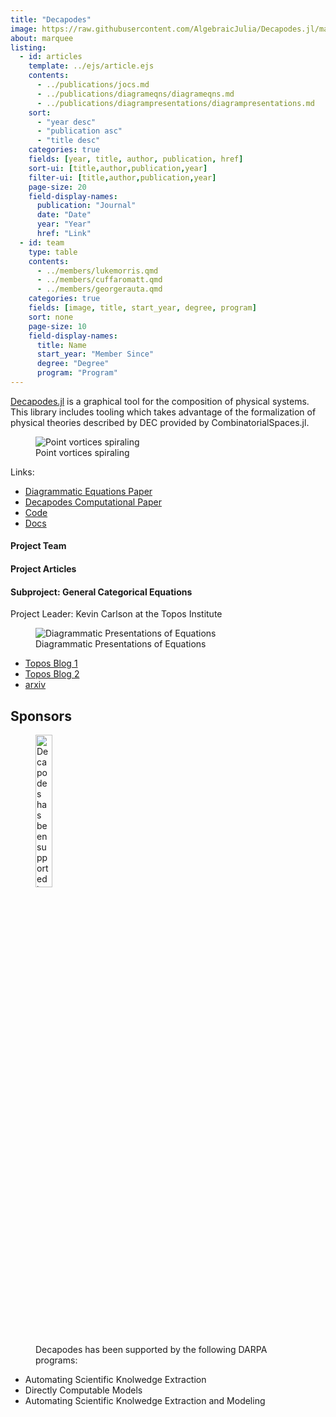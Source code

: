 ```yaml
---
title: "Decapodes"
image: https://raw.githubusercontent.com/AlgebraicJulia/Decapodes.jl/main/docs/src/logo/decapodes_logo.svg
about: marquee
listing:
  - id: articles
    template: ../ejs/article.ejs
    contents:
      - ../publications/jocs.md
      - ../publications/diagrameqns/diagrameqns.md
      - ../publications/diagrampresentations/diagrampresentations.md
    sort: 
      - "year desc"
      - "publication asc"
      - "title desc"
    categories: true
    fields: [year, title, author, publication, href]
    sort-ui: [title,author,publication,year]
    filter-ui: [title,author,publication,year]
    page-size: 20
    field-display-names: 
      publication: "Journal"
      date: "Date"
      year: "Year"
      href: "Link"
  - id: team
    type: table
    contents:
      - ../members/lukemorris.qmd
      - ../members/cuffaromatt.qmd
      - ../members/georgerauta.qmd
    categories: true
    fields: [image, title, start_year, degree, program]
    sort: none
    page-size: 10
    field-display-names: 
      title: Name
      start_year: "Member Since"
      degree: "Degree"
      program: "Program"
---
```


[Decapodes.jl](https://github.com/AlgebraicJulia/Decapodes.jl) is a graphical tool for the composition of physical systems.     
This library includes tooling which takes advantage of the formalization of physical theories described by DEC provided by CombinatorialSpaces.jl.

![Point vortices spiraling](https://algebraicjulia.github.io/Decapodes.jl/dev/navier_stokes/vort.gif)

Links:

- [Diagrammatic Equations Paper](https://www.aimspress.com/data/article/preview/pdf/62989382ba35de155149669f.pdf)
- [Decapodes Computational Paper](https://www.sciencedirect.com/science/article/pii/S1877750324001388)
- [Code](https://github.com/AlgebraicJulia/Decapodes.jl)
- [Docs](https://algebraicjulia.github.io/Decapodes.jl/dev/)



#### Project Team

:::{#team}
:::

#### Project Articles

:::{#articles}
:::


#### Subproject: General Categorical Equations

Project Leader: Kevin Carlson at the Topos Institute 

![Diagrammatic Presentations of Equations](../publications/diagrampresentations/fig1.png)

- [Topos Blog 1](https://topos.site/blog/2022-04-08-diagrammatic-differential-equations-1/)
- [Topos Blog 2](https://topos.site/blog/2022-04-15-diagrammatic-differential-equations-2/)
- [arxiv](https://arxiv.org/abs/2401.09751)

## Sponsors

![Decapodes has been supported by the following DARPA programs:](/_assets/sponsors/darpa.svg){width=25%}

  - Automating Scientific Knolwedge Extraction
  - Directly Computable Models
  - Automating Scientific Knolwedge Extraction and Modeling